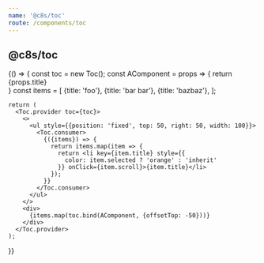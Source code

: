 ```yaml
---
name: '@c8s/toc'
route: /components/toc
---
```



## @c8s/toc

<Playground>
  {() => {
    const toc = new Toc();
    const AComponent = props => {
      return <div ref={props.ariaRef} style={{paddingBottom: 1000}}>{props.title}</div>
    }
    const items = [
      {title: 'foo'},
      {title: 'bar bar'},
      {title: 'bazbaz'},
    ];

    return (
      <Toc.provider toc={toc}>
        <>
          <ul style={{position: 'fixed', top: 50, right: 50, width: 100}}>
            <Toc.consumer>
              {({items}) => {
                return items.map(item => {
                  return <li key={item.title} style={{
                    color: item.selected ? 'orange' : 'inherit'
                  }} onClick={item.scroll}>{item.title}</li>
                });
              }}
            </Toc.consumer>
          </ul>
        </>
        <div>
          {items.map(toc.bind(AComponent, {offsetTop: -50}))}
        </div>
      </Toc.provider>
    );
  }}
</Playground>

